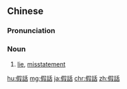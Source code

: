 {{also|假话}}
==Chinese==
{{zh-forms|s=假话}}

===Pronunciation===
{{zh-pron
|m=jiǎhuà
|c=gaa2 waa6
|h=pfs=ká-fa
|cat=n
}}

===Noun===
{{zh-noun}}
# [[lie]], [[misstatement]]

[[hu:假話]]
[[mg:假話]]
[[ja:假話]]
[[chr:假話]]
[[zh:假話]]